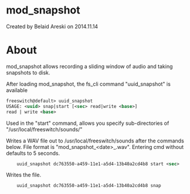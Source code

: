 
# mod_snapshot 

 Created by  Belaid Areski on 2014.11.14

# About

mod\_snapshot allows recording a sliding window of audio and taking snapshots to disk.

After loading mod\_snapshot, the fs\_cli command "uuid\_snapshot" is available

```xml
freeswitch@default> uuid_snapshot
USAGE: <uuid> snap|start [<sec> read|write <base>]
read | write <base>
```

Used in the "start" command, allows you specify sub-directories of "/usr/local/freeswitch/sounds/"

  
Writes a WAV file out to /usr/local/freeswitch/sounds after the commands below. File format is "mod\_snapshot\_&lt;date>\_.wav". Entering cmd without defaults to 5 seconds.

```xml
    uuid_snapshot dc763550-a459-11e1-a5d4-13b40a2cd4b8 start <sec>
```

Writes the file.

```xml
    uuid_snapshot dc763550-a459-11e1-a5d4-13b40a2cd4b8 snap
```


